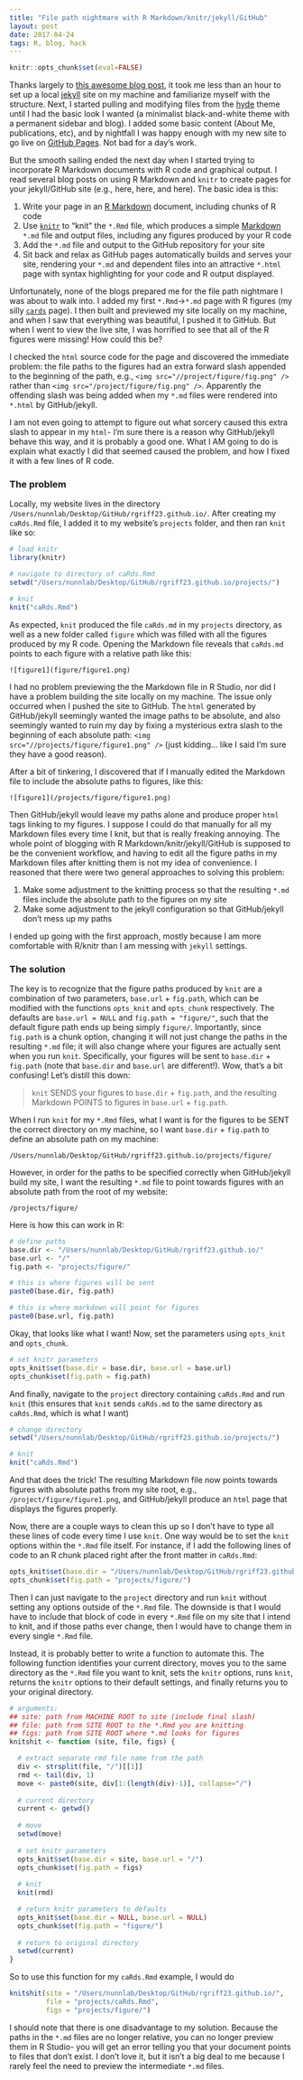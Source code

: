 ```yaml
---
title: "File path nightmare with R Markdown/knitr/jekyll/GitHub"
layout: post
date: 2017-04-24
tags: R, blog, hack
---
```


```r
knitr::opts_chunk$set(eval=FALSE)
```

Thanks largely to [this awesome blog post](http://programminghistorian.org/lessons/building-static-sites-with-jekyll-github-pages), it took me less than an hour to set up a local [jekyll](https://jekyllrb.com/) site on my machine and familiarize myself with the structure. Next, I started pulling and modifying files from the [hyde](https://github.com/poole/hyde) theme until I had the basic look I wanted (a minimalist black-and-white theme with a permanent sidebar and blog). I added some basic content (About Me, publications, etc), and by nightfall I was happy enough with my new site to go live on [GitHub Pages](https://pages.github.com/). Not bad for a day's work. 

But the smooth sailing ended the next day when I started trying to incorporate R Markdown documents with R code and graphical output. I read several blog posts on using R Markdown and `knitr` to create pages for your jekyll/GitHub site (e.g., here, here, and here). The basic idea is this: 

1. Write your page in an [R Markdown](http://rmarkdown.rstudio.com/) document, including chunks of R code
2. Use [`knitr`](https://yihui.name/knitr/) to "knit" the `*.Rmd` file, which produces a simple [Markdown](http://www.markdowntutorial.com/) `*.md` file and output files, including any figures produced by your R code
3. Add the `*.md` file and output to the GitHub repository for your site
4. Sit back and relax as GitHub pages automatically builds and serves your site, rendering your `*.md` and dependent files into an attractive `*.html` page with syntax highlighting for your code and R output displayed.

Unfortunately, none of the blogs prepared me for the file path nightmare I was about to walk into. I added my first `*.Rmd`->`*.md` page with R figures (my silly [`cards`](https://rgriff23.github.io/projects/caRds) page). I then built and previewed my site locally on my machine, and when I saw that everything was beautiful, I pushed it to GitHub. But when I went to view the live site, I was horrified to see that all of the R figures were missing! How could this be?

I checked the `html` source code for the page and discovered the immediate problem: the file paths to the figures had an extra forward slash appended to the beginning of the path, e.g., `<img src="//project/figure/fig.png" />` rather than `<img src="/project/figure/fig.png" />`. Apparently the offending slash was being added when my `*.md` files were rendered into `*.html` by GitHub/jekyll. 

I am not even going to attempt to figure out what sorcery caused this extra slash to appear in my `html`- I'm sure there is a reason why GitHub/jekyll behave this way, and it is probably a good one. What I AM going to do is explain what exactly I did that seemed caused the problem, and how I fixed it with a few lines of R code.  

### The problem

Locally, my website lives in the directory `/Users/nunnlab/Desktop/GitHub/rgriff23.github.io/`. After creating my `caRds.Rmd` file, I added it to my website's `projects` folder, and then ran `knit` like so:

```r
# load knitr
library(knitr)

# navigate to directory of caRds.Rmd
setwd("/Users/nunnlab/Desktop/GitHub/rgriff23.github.io/projects/")

# knit
knit("caRds.Rmd")
```

As expected, `knit` produced the file `caRds.md` in my `projects` directory, as well as a new folder called `figure` which was filled with all the figures produced by my R code. Opening the Markdown file reveals that `caRds.md` points to each figure with a relative path like this:

```
![figure1](figure/figure1.png)
```

I had no problem previewing the the Markdown file in R Studio, nor did I have a problem building the site locally on my machine. The issue only occurred when I pushed the site to GitHub. The `html` generated by GitHub/jekyll seemingly wanted the image paths to be absolute, and also seemingly wanted to ruin my day by fixing a mysterious extra slash to the beginning of each absolute path: `<img src="//projects/figure/figure1.png" />` (just kidding... like I said I'm sure they have a good reason). 

After a bit of tinkering, I discovered that if I manually edited the Markdown file to include the absolute paths to figures, like this:

```
![figure1](/projects/figure/figure1.png)
```

Then GitHub/jekyll would leave my paths alone and produce proper `html` tags linking to my figures. I suppose I could do that manually for all my Markdown files every time I knit, but that is really freaking annoying. The whole point of blogging with R Markdown/knitr/jekyll/GitHub is supposed to be the convenient workflow, and having to edit all the figure paths in my Markdown files after knitting them is not my idea of convenience. I reasoned that there were two general approaches to solving this problem:

1. Make some adjustment to the knitting process so that the resulting `*.md` files include the absolute path to the figures on my site
2. Make some adjustment to the jekyll configuration so that GitHub/jekyll don't mess up my paths

I ended up going with the first approach, mostly because I am more comfortable with R/knitr than I am messing with `jekyll` settings. 

### The solution

The key is to recognize that the figure paths produced by `knit` are a combination of two parameters, `base.url` + `fig.path`, which can be modified with the functions `opts_knit` and `opts_chunk` respectively. The defaults are `base.url = NULL` and `fig.path = "figure/"`, such that the default figure path ends up being simply `figure/`. Importantly, since `fig.path` is a chunk option, changing it will not just change the paths in the resulting `*.md` file; it will also change where your figures are actually sent when you run `knit`. Specifically, your figures will be sent to `base.dir` + `fig.path` (note that `base.dir` and `base.url` are different!). Wow, that's a bit confusing! Let's distill this down:

> `knit` SENDS your figures to `base.dir` + `fig.path`, and the resulting Markdown POINTS to figures in `base.url` + `fig.path`. 

When I run `knit` for my `*.Rmd` files, what I want is for the figures to be SENT the correct directory on my machine, so I want `base.dir` + `fig.path` to define an absolute path on my machine:

`/Users/nunnlab/Desktop/GitHub/rgriff23.github.io/projects/figure/`

However, in order for the paths to be specified correctly when GitHub/jekyll build my site, I want the resulting `*.md` file to point towards figures with an absolute path from the root of my website:

`/projects/figure/`

Here is how this can work in R:

```r
# define paths
base.dir <- "/Users/nunnlab/Desktop/GitHub/rgriff23.github.io/"
base.url <- "/"
fig.path <- "projects/figure/"

# this is where figures will be sent
paste0(base.dir, fig.path)

# this is where markdown will point for figures
paste0(base.url, fig.path)
```

Okay, that looks like what I want! Now, set the parameters using `opts_knit` and `opts_chunk`.

```r
# set knitr parameters
opts_knit$set(base.dir = base.dir, base.url = base.url)
opts_chunk$set(fig.path = fig.path) 
```

And finally, navigate to the `project` directory containing `caRds.Rmd` and run `knit` (this ensures that `knit` sends `caRds.md` to the same directory as `caRds.Rmd`, which is what I want)

```r
# change directory
setwd("/Users/nunnlab/Desktop/GitHub/rgriff23.github.io/projects/")

# knit
knit("caRds.Rmd") 
```

And that does the trick! The resulting Markdown file now points towards figures with absolute paths from my site root, e.g., `/project/figure/figure1.png`, and GitHub/jekyll produce an `html` page that displays the figures properly.

Now, there are a couple ways to clean this up so I don't have to type all these lines of code every time I use `knit`. One way would be to set the `knit` options within the `*.Rmd` file itself. For instance, if I add the following lines of code to an R chunk placed right after the front matter in `caRds.Rmd`:

```r
opts_knit$set(base.dir = "/Users/nunnlab/Desktop/GitHub/rgriff23.github.io/", base.url = "/")
opts_chunk$set(fig.path = "projects/figure/")
```

Then I can just navigate to the `project` directory and run `knit` without setting any options outside of the `*.Rmd` file. The downside is that I would have to include that block of code in every `*.Rmd` file on my site that I intend to knit, and if those paths ever change, then I would have to change them in every single `*.Rmd` file. 

Instead, it is probably better to write a function to automate this. The following function identifies your current directory, moves you to the same directory as the `*.Rmd` file you want to knit, sets the `knitr` options, runs `knit`, returns the `knitr` options to their default settings, and finally returns you to your original directory. 

```r
# arguments:
## site: path from MACHINE ROOT to site (include final slash)
## file: path from SITE ROOT to the *.Rmd you are knitting
## figs: path from SITE ROOT where *.md looks for figures
knitshit <- function (site, file, figs) {

  # extract separate rmd file name from the path
  div <- strsplit(file, "/")[[1]]
  rmd <- tail(div, 1)
  move <- paste0(site, div[1:(length(div)-1)], collapse="/")
  
  # current directory
  current <- getwd()
  
  # move
  setwd(move)
  
  # set knitr parameters
  opts_knit$set(base.dir = site, base.url = "/")
  opts_chunk$set(fig.path = figs) 
  
  # knit
  knit(rmd)

  # return knitr parameters to defaults
  opts_knit$set(base.dir = NULL, base.url = NULL)
  opts_chunk$set(fig.path = "figure/")
  
  # return to original directory
  setwd(current)
}

```

So to use this function for my `caRds.Rmd` example, I would do

```r
knitshit(site = "/Users/nunnlab/Desktop/GitHub/rgriff23.github.io/",
         file = "projects/caRds.Rmd",
         figs = "projects/figure/")
```

I should note that there is one disadvantage to my solution. Because the paths in the `*.md` files are no longer relative, you can no longer preview them in R Studio- you will get an error telling you that your document points to files that don't exist. I don't love it, but it isn't a big deal to me because I rarely feel the need to preview the intermediate `*.md` files. 
